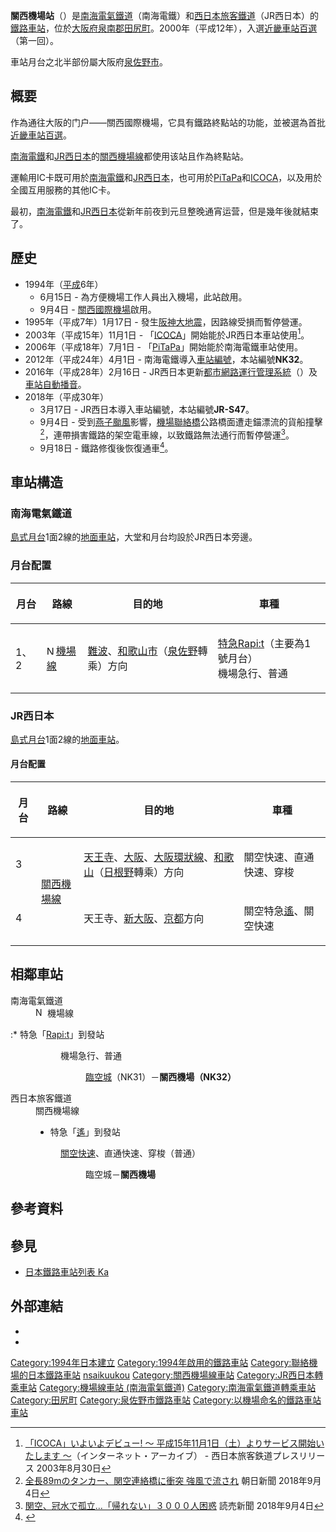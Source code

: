 {{NoteTA |G1=Transport |G2=Railway
|T=zh-hans:关西机场站;zh-hk:關西機場站;zh-tw:關西機場車站;
|1=zh-hans:关西机场站;zh-hk:關西機場站;zh-tw:關西機場車站;
}}
{{日本車站資訊
|公司色 = grey
|站名 = 關西機場站
|圖片 = Kansai Airport Station02s3.jpg
|圖片說明 = [[南海電氣鐵道|南海電鐵]]及[[西日本旅客鐵道|JR西日本]]剪票口
|日文原名 = 関西空港
|平假名 = かんさいくうこう
|羅馬拼音 = Kansai Airport
|所在地 = {{JPN}}[[大阪府|大阪府]][[泉南郡|泉南郡]][[田尻町|田尻町]]泉州空港中1
|所屬公司 = [[南海電氣鐵道|南海電氣鐵道]]<br />[[西日本旅客鐵道|西日本旅客鐵道]]
}}

'''關西機場站'''（{{jpn|j=関西空港駅|hg=かんさいくうこうえき|rm=Kansai-kūkō eki|f=y}}）是[[南海電氣鐵道|南海電氣鐵道]]（南海電鐵）和[[西日本旅客鐵道|西日本旅客鐵道]]（JR西日本）的[[鐵路車站|鐵路車站]]，位於[[大阪府|大阪府]][[泉南郡|泉南郡]][[田尻町|田尻町]]。2000年（平成12年），入選[[近畿車站百選|近畿車站百選]]（第一回）。

車站月台之北半部份屬大阪府[[泉佐野市|泉佐野市]]。

==概要==
作為通往大阪的门户——關西國際機場，它具有鐵路終點站的功能，並被選為首批[[近畿車站百選|近畿車站百選]]。

[[南海電鐵|南海電鐵]]和[[JR西日本|JR西日本]]的[[關西機場線|關西機場線]]都使用该站且作為終點站。

運輸用IC卡既可用於[[南海電鐵|南海電鐵]]和[[JR西日本|JR西日本]]，也可用於[[PiTaPa|PiTaPa]]和[[ICOCA|ICOCA]]，以及用於全國互用服務的其他IC卡。

最初，[[南海電鐵|南海電鐵]]和[[JR西日本|JR西日本]]從新年前夜到元旦整晚通宵运营，但是幾年後就結束了。

==歷史==
* 1994年（[[平成|平成]]6年）
**6月15日 - 為方便機場工作人員出入機場，此站啟用。
**9月4日 - [[關西國際機場|關西國際機場]]啟用。
* 1995年（平成7年）1月17日 - 發生[[阪神大地震|阪神大地震]]，因路線受損而暫停營運。
* 2003年（平成15年）11月1日 - 「[[ICOCA|ICOCA]]」開始能於JR西日本車站使用<ref>[https://web.archive.org/web/20040803184954/http://www.westjr.co.jp/news/newslist/article/030820a.html 「ICOCA」いよいよデビュー! 〜 平成15年11月1日（土）よりサービス開始いたします 〜]（インターネット・アーカイブ） - 西日本旅客鉄道プレスリリース 2003年8月30日</ref>。
* 2006年（平成18年）7月1日 - 「[[PiTaPa|PiTaPa]]」開始能於南海電鐵車站使用。
* 2012年（平成24年）4月1日 - 南海電鐵導入[[車站編號|車站編號]]，本站編號'''NK32'''。
* 2016年（平成28年）2月16日 - JR西日本更新[[都市網路運行管理系統|都市網路運行管理系統]]（{{lang|ja|アーバンネットワーク運行管理システム}}）及[[車站自動播音|車站自動播音]]。
* 2018年（平成30年）
** 3月17日 - JR西日本導入車站編號，本站編號'''JR-S47'''。
** 9月4日 - 受到[[颱風燕子_(2018年)|燕子颱風]]影響，[[關西國際機場聯絡橋|機場聯絡橋]]公路橋面遭走錨漂流的貨船撞擊<ref>[https://www.asahi.com/articles/ASL94532ZL94PTIL023.html 全長89mのタンカー、関空連絡橋に衝突 強風で流され] {{Wayback|url=https://www.asahi.com/articles/ASL94532ZL94PTIL023.html |date=20201101040038 }} 朝日新聞 2018年9月4日</ref>，連帶損害鐵路的架空電車線，以致鐵路無法通行而暫停營運<ref>[https://www.yomiuri.co.jp/national/20180904-OYT1T50041.html 関空、冠水で孤立…「帰れない」３０００人困惑] {{Wayback|url=https://www.yomiuri.co.jp/national/20180904-OYT1T50041.html |date=20180904191943 }} 読売新聞 2018年9月4日</ref>。
** 9月18日 - 鐵路修復後恢復通車<ref>{{cite news |url=https://www.sankei.com/west/news/180918/wst1809180007-n1.html |title=関空鉄道、２週間ぶり再開　旅客便運航回復前にアクセス大幅改善 |newspaper=[[産経新聞|産経新聞]] |publisher=[[産業経済新聞社|産業経済新聞社]] |date=2018-09-18 |accessdate=2018-09-18 |archive-date=2019-05-14 |archive-url=https://web.archive.org/web/20190514015153/https://www.sankei.com/west/news/180918/wst1809180007-n1.html |dead-url=no }}</ref>。

==車站構造==

===南海電氣鐵道===
{{日本車站資訊
|公司色 = #fe4d11
|站名 = 關西機場站
|圖片 = Nankai50000Series_Rapit01s4s2880.jpg
|日文原名 = 関西空港
|平假名 = かんさいくうこう
|羅馬拼音 = Kansai Airport
|電報略號 = クコ
|所在地 = {{JPN}}[[大阪府|大阪府]][[泉南郡|泉南郡]][[田尻町|田尻町]]泉州空港中1
|車站構造 = [[地面車站|地面車站]]（[[跨站式站房|跨站式站房]]）
|月台配置 = 1面2線
|啟用年月日 = 1994年（[[平成|平成]]6年）6月15日
|乘客人數 = 10,630
|上下車人次 = 
|統計年度 = 2014年
|備註 = 設有[[綠色窗口|綠色窗口]]
|adjacent = {{Adjacent stations|system=南海電氣鐵道|line=機場線|left=臨空城|note-left=NK31<br />6.9km|note-mid={{南海泉北車站編號|NK|32}}<br />距離[[泉佐野站|泉佐野]]8.8km<br />距離[[難波站_(南海)|難波]]42.8km}}
}}
[[島式月台|島式月台]]1面2線的[[地面車站|地面車站]]，大堂和月台均設於JR西日本旁邊。

===月台配置===
{| rules="rows" class="wikitable"
|-
!月台<!-- 事業者側による呼称 --->!!路線!!目的地!!車種
|-
! 1、2
|  [[File:Nankai_airport_line_symbol.svg|15px]][[機場線_(南海電氣鐵道)|機場線]]
| [[難波站_(南海)|難波]]、[[和歌山市站|和歌山市]]（[[泉佐野站|泉佐野]]轉乘）方向
| [[Rapi:t|特急Rapi:t]]（主要為1號月台）<br />機場急行、普通
|}

===JR西日本===
{{日本車站資訊
|公司色 = #0072bc
|站名 = 關西機場站
|圖片 = Kansai Airport Station Platform 20140626.jpg
|日文原名 = 関西空港
|平假名 = かんさいくうこう
|羅馬拼音 = Kansai Airport
|電報略號 = クコ
|所在地 = {{JPN}}[[大阪府|大阪府]][[泉南郡|泉南郡]][[田尻町|田尻町]]泉州空港中1
|車站構造 = [[地面車站|地面車站]]（[[跨站式站房|跨站式站房]]）
|月台配置 = 1面2線
|啟用年月日 = 1994年（[[平成|平成]]6年）6月15日
|乘客人數 = 9,934
|上下車人次 = 
|統計年度 = 2014年
|備註 = 設有[[綠色窗口|綠色窗口]]
|adjacent = {{Adjacent stations|system=西日本旅客鐵道近畿地域路線|line=KS|left=臨空城|note-left=JR-S46<br />6.9km|note-mid='''JR-S47'''<br />距離[[日根野站|日根野]]11.1km<br />距離[[天王寺站|天王寺]]46.0km}}
}}
[[島式月台|島式月台]]1面2線的[[地面車站|地面車站]]。

====月台配置====
{| rules="rows" class="wikitable"
|-
!月台<!-- 事業者側による呼称 --->!!路線!!目的地!!車種
|-
! 3
|rowspan="2"|'''{{JR西路線記號|K|S}}''' [[關西機場線|關西機場線]]
| [[天王寺站|天王寺]]、[[大阪站|大阪]]、[[大阪環狀線|大阪環狀線]]、[[和歌山站|和歌山]]（[[日根野站|日根野]]轉乘）方向
| 關空快速、直通快速、穿梭
|-
! 4
| 天王寺、[[新大阪站|新大阪]]、[[京都站|京都]]方向
| 關空特急[[遙號列車|遙]]、關空快速
|}
== 相鄰車站 ==
; 南海電氣鐵道
:  [[File:Nankai_airport_line_symbol.svg|15px]] 機場線
<!--特急ラピートは有料列車のため、両隣の停車駅および通過するものの記載はなしでお願いします。列車の記事へのリンクのみにしていて下さい。--->
:* {{Color|#f03|■}}特急「[[Rapi:t|Rapi:t]]」到發站
:: {{Color|orangered|■}}機場急行、{{Color|#999|■}}普通
::: [[臨空城站|臨空城]]（NK31）－'''關西機場（NK32）'''
; 西日本旅客鐵道
: '''{{JR西路線記號|K|S}}''' 關西機場線
:* 特急「[[遙號列車|遙]]」到發站
:: {{Color|#ff6600|■}}[[關空快速·紀州路快速|關空快速]]、{{color|#476f8b|■}}直通快速、{{Color|#999|■}}穿梭（普通）
::: 臨空城－'''關西機場'''

== 參考資料 ==
{{reflist}}

== 參見 ==
{{Commonscat|Kansai Airport Station}}
*[[日本鐵路車站列表_Ka|日本鐵路車站列表 Ka]]

== 外部連結 ==
* {{外部連結/南海電氣鐵道車站|kansaiairport|關西機場}}
* {{外部連結/JR西日本車站|0622602|關西機場}}

{{機場線 (南海電氣鐵道)}}
{{關西機場線}}
{{近畿车站百选}}
{{日本空鐵聯運車站}}
{{DEFAULTSORT:Kansai-Airport}}
{{Portal bar|日本|日本鐵路|大阪|鐵路|航空}}
[[Category:1994年日本建立|Category:1994年日本建立]]
[[Category:1994年啟用的鐵路車站|Category:1994年啟用的鐵路車站]]
[[Category:聯絡機場的日本鐵路車站|Category:聯絡機場的日本鐵路車站]]
[[Category:日本鐵路車站_Ka|nsaikuukou]]
[[Category:關西機場線車站|Category:關西機場線車站]]
[[Category:JR西日本轉乘車站|Category:JR西日本轉乘車站]]
[[Category:機場線車站_(南海電氣鐵道)|Category:機場線車站 (南海電氣鐵道)]]
[[Category:南海電氣鐵道轉乘車站|Category:南海電氣鐵道轉乘車站]]
[[Category:田尻町|Category:田尻町]]
[[Category:泉佐野市鐵路車站|Category:泉佐野市鐵路車站]]
[[Category:以機場命名的鐵路車站|Category:以機場命名的鐵路車站]]
[[Category:關西國際機場|車站]]